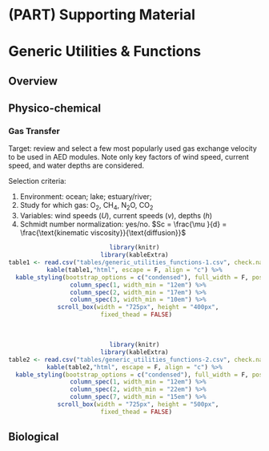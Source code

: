 # (PART)  Supporting Material {-} 

# Generic Utilities & Functions

## Overview


## Physico-chemical

### Gas Transfer

Target: review and select a few most popularly used gas exchange velocity to be used in AED modules. Note only key factors of wind speed, current speed, and water depths are considered. 

Selection criteria:

1. Environment: ocean; lake; estuary/river;
2. Study for which gas: O~2~, CH~4~, N~2~O, CO~2~
3. Variables: wind speeds ($U$), current speeds ($v$), depths ($h$)
4. Schmidt number normalization: yes/no. $Sc = \frac{\mu }{d} = \frac{\text{kinematic viscosity}}{\text{diffusion}}$


<center>
```r
library(knitr)
library(kableExtra)
table1 <- read.csv("tables/generic_utilities_functions-1.csv", check.names=FALSE)
kable(table1,"html", escape = F, align = "c") %>%
  kable_styling(bootstrap_options = c("condensed"), full_width = F, position = "center") %>%
  column_spec(1, width_min = "12em") %>%
  column_spec(2, width_min = "17em") %>%
  column_spec(3, width_min = "10em") %>%
  scroll_box(width = "725px", height = "400px",
  fixed_thead = FALSE) 
```
</center>
<br>
<center>
```r
library(knitr)
library(kableExtra)
table2 <- read.csv("tables/generic_utilities_functions-2.csv", check.names=FALSE)
kable(table2,"html", escape = F, align = "c") %>%
  kable_styling(bootstrap_options = c("condensed"), full_width = F, position = "center") %>%
  column_spec(1, width_min = "12em") %>%
  column_spec(2, width_min = "22em") %>%
  column_spec(7, width_min = "15em") %>%
  scroll_box(width = "725px", height = "500px",
  fixed_thead = FALSE) 
```
</center>

## Biological



